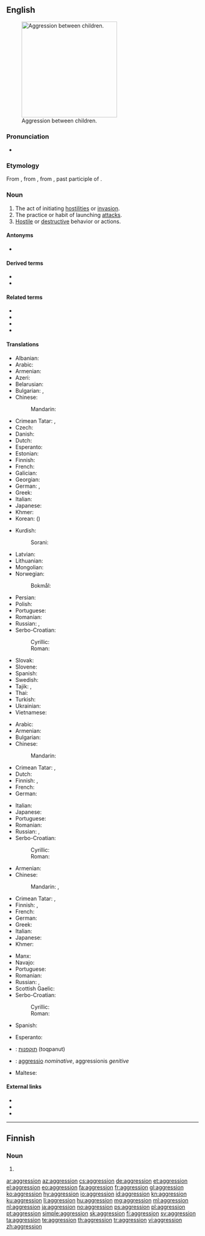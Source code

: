 {{also|Aggression}}
==English==
[[File:Bullying_on_Instituto_Regional_Federico_Errázuriz_(IRFE)_in_March_5,_2007.jpg|thumb|250px|upright|Aggression between children.]]

===Pronunciation===
* {{a|US}} {{IPA|/əˈɡɹɛʃən/|lang=en}}

===Etymology===
From {{etyl|fr|en}} {{m|fr|aggression}}, from {{etyl|la|en}} {{m|la|aggressio}}, from {{m|la|aggressus}}, past participle of {{m|la|aggredior||to approach, address, attack}}.

===Noun===
{{en-noun}}

# The act of initiating [[hostility|hostilities]] or [[invasion]].
# The practice or habit of launching [[attack]]s.
# [[hostile|Hostile]] or [[destructive]] behavior or actions.

====Antonyms====
* {{l|en|nonaggression}}

====Derived terms====
* {{l|en|war of aggression}}
* {{l|en|microaggression}}

====Related terms====
* {{l|en|aggress}}
* {{l|en|aggressive}}
* {{l|en|aggressiveness}}
* {{l|en|aggressor}}

====Translations====
{{trans-top|act of initiating hostilities or invasion}}
* Albanian: {{t+|sq|agresion|m}}
* Arabic: {{t|ar|عِدْوَان|m}}
* Armenian: {{t+|hy|ագրեսիա}}
* Azeri: {{t+|az|təcavüz}}
* Belarusian: {{t|be|агрэ́сія|f|sc=Cyrl}}
* Bulgarian: {{t+|bg|агре́сия|f}}, {{t+|bg|нападе́ние|n}} {{qualifier|act}}
* Chinese:
*: Mandarin: {{t+|cmn|侵略|tr=qīnlüè|sc=Hani}}
* Crimean Tatar: {{t|crh|tecavuz}}, {{t|crh|agressiya}}
* Czech: {{t|cs|agrese|f}}
* Danish: {{t|da|aggression}}
* Dutch: {{t+|nl|agressie}}
* Esperanto: {{t|eo|agreso}}
* Estonian: {{t|et|agressioon}}
* Finnish: {{t+|fi|hyökkäys}}
* French: {{t+|fr|aggression|f}}
* Galician: {{t|gl|agresión|f}}
* Georgian: {{t|ka|აგრესია|sc=Geor}}
* German: {{t+|de|Aggression|f}}, {{t+|de|Angriff|m}}
* Greek: {{t+|el|επιθετικότητα|f}}
* Italian: {{t+|it|aggressione|f}}
* Japanese: {{t+|ja|侵略|tr=しんりゃく, shinryaku|sc=Jpan}}
* Khmer: {{t+|km|អធិក្រម|tr=a’tʰi’krɑm|sc=Khmr}}
* Korean: {{t+|ko|침략|sc=Kore}} ({{t+|ko|侵略|sc=Kore}})
{{trans-mid}}
* Kurdish:
*: Sorani: {{t|ku|ده‌س درێژی}}
* Latvian: {{t|lv|agresija|f}}
* Lithuanian: {{t|lt|agrèsija|f}}
* Mongolian: {{t-needed|mn}}
* Norwegian:
*: Bokmål: {{t+|nb|aggresjon}}
* Persian: {{t+|fa|تجاوز|tr=tajâvoz|sc=fa-Arab}}
* Polish: {{t+|pl|agresja|f}}
* Portuguese: {{t+|pt|agressão|f}}
* Romanian: {{t+|ro|agresiune|f}}
* Russian: {{t+|ru|агре́ссия|f}}, {{t+|ru|нападе́ние|n}} {{qualifier|act}}
* Serbo-Croatian:
*: Cyrillic: {{t|sh|агрѐсија|f|sc=Cyrl}}
*: Roman: {{t+|sh|agrèsija|f}}
* Slovak: {{t|sk|agresia|f}}
* Slovene: {{t+|sl|agresija|f}}
* Spanish: {{t+|es|agresión|f}}
* Swedish: {{t+|sv|aggression}}
* Tajik: {{t|tg|таҷовуз|sc=Cyrl}}, {{t|tg|агрессия|sc=Cyrl}}
* Thai: {{t-needed|th}}
* Turkish: {{t+|tr|saldırganlık}}
* Ukrainian: {{t+|uk|агре́сія|f|sc=Cyrl}}
* Vietnamese: {{t+|vi|xâm lược}}
{{trans-bottom}}

{{trans-top|the practice or habit of launching attacks}}
* Arabic: {{t|ar|عِدْوَان|m}}
* Armenian: {{t+|hy|ագրեսիվություն|sc=Armn}}
* Bulgarian: {{t+|bg|агреси́вност|f}}
* Chinese:
*: Mandarin: {{t+|cmn|侵略|tr=qīnlüè|sc=Hani}}
* Crimean Tatar: {{t|crh|tecavuz}}, {{t|crh|agressiya}}
* Dutch: {{t+|nl|agressie}}
* Finnish: {{t+|fi|väkivaltaisuus}}, {{t+|fi|hyökkäävyys}}
* French: {{t+|fr|aggression|f}}
* German: {{t+|de|Aggression|f}}
{{trans-mid}}
* Italian: {{t+|it|aggressione|f}}
* Japanese: {{t+|ja|侵略|tr=しんりゃく, shinryaku|sc=Jpan}}
* Portuguese: {{t+|pt|agressão|f}}
* Romanian: {{t+|ro|agresiune|f}}
* Russian: {{t+|ru|агре́ссия|f}}, {{t+|ru|агресси́вность|f}}
* Serbo-Croatian:
*: Cyrillic: {{t|sh|агрѐсија|f|sc=Cyrl}}
*: Roman: {{t+|sh|agrèsija|f}}
{{trans-bottom}}

{{trans-top|hostile or destructive behavior or actions}}
* Armenian: {{t+|hy|ագրեսիա}}
* Chinese:
*: Mandarin: {{t+|cmn|攻擊|sc=Hani}}, {{t+|cmn|攻击|tr=gōngjī, gōngjí|sc=Hani}}
* Crimean Tatar: {{t|crh|tecavuz}}, {{t|crh|agressiya}}
* Finnish: {{t+|fi|väkivaltaisuus}}, {{t+|fi|hyökkäävyys}}
* French: {{t+|fr|aggression|f}}
* German: {{t+|de|Aggression|f}}
* Greek: {{t+|el|επιθετικότητα|f}}
* Italian: {{t+|it|aggressione|f}}
* Japanese: {{t+|ja|攻撃|tr=こうげき, kōgeki|sc=Jpan}}
* Khmer: {{t|km|ការឈ្លានពាន|tr=kaa clien-pien|sc=Khmr}}
{{trans-mid}}
* Manx: {{t|gv|aggair|m}}
* Navajo: {{t|nv|hashké nídzin}}
* Portuguese: {{t+|pt|agressão|f}}
* Romanian: {{t+|ro|agresiune|f}}
* Russian: {{t+|ru|агре́ссия|f}}, {{t+|ru|нападе́ние|n}}
* Scottish Gaelic: {{t|gd|miann còmhraig|m|f}}
* Serbo-Croatian:
*: Cyrillic: {{t|sh|агрѐсија|f|sc=Cyrl}}
*: Roman: {{t+|sh|agrèsija|f}}
* Spanish: {{t+|es|agresión|f}}
{{trans-bottom}}

{{checktrans-top}}
* Esperanto: {{t-check|eo|agresemo}}
* {{ttbc|he}}: [[תוקפנות]] (toqpanut)
{{trans-mid}}
* {{ttbc|la}}: [[aggressio]] ''nominative'', aggressionis ''genitive''
* Maltese: {{t-check|mt|aggressjoni}}
{{trans-bottom}}

====External links====
* {{projectlink|wikipedia}}
* {{R:Webster 1913}}
* {{R:Century 1911}}

----

==Finnish==

===Noun===
{{head|fi|noun form}}

# {{fi-form of|case=genitive|pl=singular|aggressio}}

[[ar:aggression]]
[[az:aggression]]
[[cs:aggression]]
[[de:aggression]]
[[et:aggression]]
[[el:aggression]]
[[eo:aggression]]
[[fa:aggression]]
[[fr:aggression]]
[[gl:aggression]]
[[ko:aggression]]
[[hy:aggression]]
[[io:aggression]]
[[id:aggression]]
[[kn:aggression]]
[[ku:aggression]]
[[li:aggression]]
[[hu:aggression]]
[[mg:aggression]]
[[ml:aggression]]
[[nl:aggression]]
[[ja:aggression]]
[[no:aggression]]
[[ps:aggression]]
[[pl:aggression]]
[[pt:aggression]]
[[simple:aggression]]
[[sk:aggression]]
[[fi:aggression]]
[[sv:aggression]]
[[ta:aggression]]
[[te:aggression]]
[[th:aggression]]
[[tr:aggression]]
[[vi:aggression]]
[[zh:aggression]]